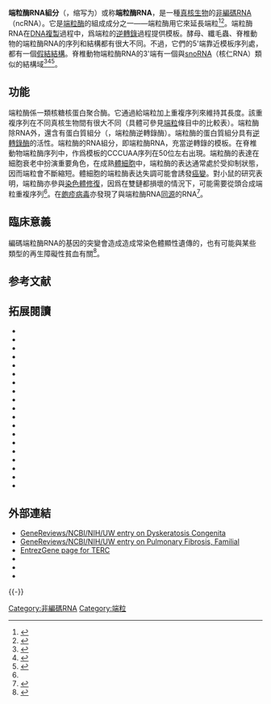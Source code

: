 {{PBB/7012}}
{{Infobox rfam
| Name = 脊椎動物端粒酶RNA
| image = RF00024.jpg
| height = 276px
| caption = 
| Symbol = Telomerase-vert
| AltSymbols = 
| Rfam = RF00024
| RNA_type = [[基因|基因]]
| Tax_domain = [[真核|真核]]、[[病毒|病毒]]
| CAS_number = 
| EntrezGene =
| HGNCid =
| OMIM = 
| PDB = 
| RefSeq = 
| Chromosome = 
| Arm = 
| Band = 
| LocusSupplementaryData = 
}}
{{Infobox rfam
| Name = 纖毛蟲端粒酶RNA
| image = RF00025.jpg
| width= 240px
| caption = 
| Symbol = Telomerase-cil
| AltSymbols = 
| Rfam = RF00025
| RNA_type = [[基因|基因]]
| Tax_domain = [[真核生物|真核生物]]
| CAS_number = 
| EntrezGene = 
| HGNCid = 
| OMIM = 
| PDB = 
| RefSeq = 
| Chromosome = 
| Arm = 
| Band = 
| LocusSupplementaryData = 
}}
{{Infobox rfam
| Name = 釀酒酵母端粒酶RNA
| image = RF01050.png
| width= 240px
| caption = 
| Symbol = Sacc telomerase
| AltSymbols = 
| Rfam = RF01050
| RNA_type = [[基因|基因]]
| Tax_domain = [[真核生物|真核生物]]
| CAS_number = 
| EntrezGene = 
| HGNCid = 
| OMIM = 
| PDB = 
| RefSeq = 
| Chromosome = 
| Arm = 
| Band = 
| LocusSupplementaryData = 
}}

'''端粒酶RNA組分'''（{{lang-en|telomerase RNA component}}，缩写为{{lang|en|TERC}}）或称'''端粒酶RNA'''，是一種[[真核生物|真核生物]]的[[非編碼RNA|非編碼RNA]]（ncRNA）。它是[[端粒酶|端粒酶]]的組成成分之一——端粒酶用它來延長端粒<ref name="pmid7544491">{{cite journal |vauthors = Feng J, Funk WD, Wang SS, Weinrich SL, Avilion AA, Chiu CP, Adams RR, Chang E, Allsopp RC, Yu J | title = The RNA component of human telomerase | journal = Science | volume = 269 | issue = 5228 | pages = 1236–41 |date=September 1995 | pmid = 7544491 | doi = 10.1126/science.7544491| url = }}</ref><ref name="pmid16319170">{{cite journal |vauthors=Jády BE, Richard P, Bertrand E, Kiss T | title = Cell Cycle-dependent Recruitment of Telomerase RNA and Cajal Bodies to Human Telomeres | journal = Mol. Biol. Cell | volume = 17 | issue = 2 | pages = 944–54 |date = February 2006 | pmid = 16319170 | pmc = 1356602 | doi = 10.1091/mbc.E05-09-0904 | url = }}</ref>。端粒酶RNA在[[DNA複製|DNA複製]]過程中，爲端粒的[[逆轉錄|逆轉錄]]過程提供模板。酵母、纖毛蟲、脊椎動物的端粒酶RNA的序列和結構都有很大不同。不過，它們的5'端靠近模板序列處，都有一個[[假結結構|假結結構]]。脊椎動物端粒酶RNA的3'端有一個與[[snoRNA|snoRNA]]（核仁RNA）類似的結構域<ref>{{cite journal | last = McCormick-Graham | first = M |author2=Romero DP  | year = 1995 | title = Ciliate telomerase RNA structural features | journal = Nucleic Acids Res | volume = 23 | pages = 1091–1097 | pmid = 7739888 | doi = 10.1093/nar/23.7.1091 | issue = 7 | pmc = 306816}}</ref><ref>{{cite journal | last = Lingner | first = J |author2=Hendrick LL |author3=Cech TR | year = 1994 | title = Telomerase RNAs of different ciliates have a common secondary structure and a permuted template | journal = Genes Dev | volume = 8 | pages = 1984–1998 | pmid = 7958872 | doi = 10.1101/gad.8.16.1984 | issue = 16}}</ref><ref name="pmid16713250">{{cite journal |vauthors=Theimer CA, Feigon J | title = Structure and function of telomerase RNA | journal = Curr. Opin. Struct. Biol. | volume = 16 | issue = 3 | pages = 307–18 | year = 2006 | pmid = 16713250 | doi = 10.1016/j.sbi.2006.05.005 }}</ref>。

== 功能 ==
端粒酶係一類核糖核蛋白聚合酶。它通過給端粒加上重複序列來維持其長度。該重複序列在不同真核生物間有很大不同（具體可參見[[端粒#結構|端粒]]條目中的比較表）。端粒酶除RNA外，還含有蛋白質組分（{{link-en|端粒酶逆轉錄酶|Telomerase reverse transcriptase|TERT}}，端粒酶逆轉錄酶）。端粒酶的蛋白質組分具有[[逆轉錄酶|逆轉錄酶]]的活性。端粒酶的RNA組分，即端粒酶RNA，充當逆轉錄的模板。在脊椎動物端粒酶序列中，作爲模板的CCCUAA序列在50位左右出現。端粒酶的表達在細胞衰老中扮演重要角色，在成熟[[體細胞|體細胞]]中，端粒酶的表达通常處於受抑制狀態，因而端粒會不斷縮短。體細胞的端粒酶表达失調可能會誘發[[癌變|癌變]]。對小鼠的研究表明，端粒酶亦參與[[DNA修復|染色體修復]]，因爲在雙鏈都損壞的情況下，可能需要從頭合成端粒重複序列<ref name="entrez" />。在[[皰疹病毒|皰疹病毒]]亦發現了與端粒酶RNA[[同源|同源]]的RNA<ref name=Fragnet>{{cite journal | last = Fragnet | first = L |author2=Kut E |author3=Rasschaert D  | year = 2005 | title = Comparative functional study of the viral telomerase RNA based on natural mutations | journal = J Biol Chem. | volume = 280 | pages = 23502–23515 | pmid = 15811851 | doi = 10.1074/jbc.M501163200 | issue = 25}}</ref>。

== 臨床意義 ==
編碼端粒酶RNA的基因的突變會造成造成常染色體顯性遺傳的{{link-en|先天性角化不良|dyskeratosis congenita}}，也有可能與某些類型的再生障礙性貧血有關<ref name="entrez">{{cite web |title = Entrez Gene: TERC telomerase RNA component |url = http://www.ncbi.nlm.nih.gov/sites/entrez?Db=gene&Cmd=ShowDetailView&TermToSearch=7012 |accessdate =  |archive-date = 2010-03-08 |archive-url = https://web.archive.org/web/20100308064400/http://www.ncbi.nlm.nih.gov/sites/entrez?Db=gene&Cmd=ShowDetailView&TermToSearch=7012 |dead-url = no }}</ref>。

== 参考文献  ==
{{Reflist}}

== 拓展閱讀 ==
{{refbegin}}
* {{cite journal |vauthors = de Lange T, Jacks T |title=For better or worse? Telomerase inhibition and cancer |journal=Cell |volume=98 |issue= 3 |pages= 273–5 |year = 1999 |pmid = 10458601 |doi = 10.1016/S0092-8674(00)81955-8 }}
* {{cite journal |vauthors=Marrone A, Dokal I |title=Dyskeratosis congenita: molecular insights into telomerase function, ageing and cancer |journal=Expert Reviews in Molecular Medicine |volume=6 |issue= 26 |pages= 1–23 |year= 2007 |pmid= 15613268 |doi= 10.1017/S1462399404008671 }}
* {{cite journal |author=Yamaguchi H |title=Mutations of telomerase complex genes linked to bone marrow failures |journal=Journal of Nippon Medical School = Nihon Ika Daigaku zasshi |volume=74 |issue= 3 |pages= 202–9 |year= 2007 |pmid= 17625368 |doi=  10.1272/jnms.74.202}}
* {{cite journal  |vauthors=Zaug AJ, Linger J, Cech TR |title=Method for determining RNA 3' ends and application to human telomerase RNA |journal=Nucleic Acids Res. |volume=24 |issue= 3 |pages= 532–3 |year= 1996 |pmid= 8602368 |doi=10.1093/nar/24.3.532  | pmc=145649  }}
* {{cite journal |author=Soder AI |title=Mapping of the gene for the mouse telomerase RNA component, Terc, to chromosome 3 by fluorescence in situ hybridization and mouse chromosome painting |journal=Genomics |volume=41 |issue= 2 |pages= 293–4 |year= 1997 |pmid= 9143511 |doi= 10.1006/geno.1997.4621  |name-list-format=vanc| author2=Hoare SF |author3=Muire S |display-authors=3 | last4=Balmain |first4=Allan | last5=Parkinson | first5=E.Kenneth  | last6=Keith  | first6=W.Nicol }}
* {{cite journal |author=Zhao JQ |title=Cloning and characterization of human and mouse telomerase RNA gene promoter sequences |journal=Oncogene |volume=16 |issue= 10 |pages= 1345–50 |year= 1998 |pmid= 9546436 |doi= 10.1038/sj.onc.1201892  |name-list-format=vanc |author2=Hoare SF |author3=McFarlane R  | display-authors=3  | last4=Muir | first4=Sharon  | last5=Parkinson |first5=E Kenneth | last6=Black  | first6=Donald M  | last7=Keith  | first7=W Nicol }}
* {{cite journal |vauthors=Mitchell JR, Wood E, Collins K |title=A telomerase component is defective in the human disease dyskeratosis congenita |journal=Nature |volume=402 |issue = 6761 |pages = 551–5 |year= 1999 |pmid = 10591218 |doi= 10.1038/990141 }}
* {{cite journal  |vauthors=Chen JL, Blasco MA, Greider CW |title=Secondary structure of vertebrate telomerase RNA |journal=Cell |volume=100 |issue= 5 |pages= 503–14 |year= 2000 |pmid = 10721988 |doi=10.1016/S0092-8674(00)80687-X  }}
*{{cite journal | author=Wong KK |title=Telomere dysfunction impairs DNA repair and enhances sensitivity to ionizing radiation |journal=Nat. Genet. |volume=26 |issue= 1 |pages= 85–8 |year= 2000 |pmid= 10973255 |doi= 10.1038/79232  |name-list-format=vanc| author2=Chang S  | author3=Weiler SR  | display-authors=3  | last4=Weiler |first4=Sarah R.  | last5=Ganesan  | first5=Shridar  | last6=Chaudhuri  | first6=Jayanta  | last7=Zhu  | first7=Chengming  | last8=Artandi  | first8=Steven E. | last9=Rudolph  | first9=Karl Lenhard }}
*{{cite journal |vauthors=Mitchell JR, Collins K |title=Human telomerase activation requires two independent interactions between telomerase RNA and telomerase reverse transcriptase |journal=Mol. Cell |volume=6 |issue= 2 |pages= 361–71 |year= 2000 |pmid= 10983983 |doi=10.1016/S1097-2765(00)00036-8  }}
* {{cite journal |author=Imoto I |title=SNO is a probable target for gene amplification at 3q26 in squamous-cell carcinomas of the esophagus |journal=Biochem. Biophys. Res. Commun. |volume=286 |issue= 3 |pages= 559–65 |year= 2001 |pmid= 11511096 |doi= 10.1006/bbrc.2001.5428  |name-list-format=vanc| author2=Pimkhaokham A  | author3=Fukuda Y  | display-authors=3 |last4=Yang |first4=Zeng-Quan  | last5=Shimada  | first5=Yutaka  | last6=Nomura  | first6=Nobuo  | last7=Hirai  | first7=Hisamaru | last8=Imamura  | first8=Masayuki  |last9=Inazawa  | first9=Johji }}
* {{cite journal | author=Vulliamy T |title=The RNA component of telomerase is mutated in autosomal dominant dyskeratosis congenita |journal=Nature |volume=413 |issue= 6854 |pages= 432–5 |year= 2001 |pmid= 11574891 |doi= 10.1038/35096585  |name-list-format=vanc| author2=Marrone A  | author3=Goldman F  | display-authors=3  | last4=Dearlove | first4=Andrew  | last5=Bessler  | first5=Monica  | last6=Mason  | first6=Philip J.  | last7=Dokal  | first7=Inderjeet }}
* {{cite journal | author=Pruzan R |title=Allosteric inhibitors of telomerase: oligonucleotide N3′→P5′ phosphoramidates |journal=Nucleic Acids Res. |volume=30 |issue= 2 |pages= 559–68 |year= 2002 |pmid= 11788719 |doi=10.1093/nar/30.2.559  | pmc=99832  |name-list-format=vanc| author2=Pongracz K  | author3=Gietzen K  | display-authors=3 | last4=Wallweber  | first4=G  | last5=Gryaznov  | first5=S  }}
* {{cite journal |vauthors=Zhang RG, Zhang RP, Wang XW, Xie H |title=Effects of cisplatin on telomerase activity and telomere length in BEL-7404 human hepatoma cells |journal=Cell Res. |volume=12 |issue= 1 |pages= 55–62 |year= 2004 |pmid= 11942411 |doi= 10.1038/sj.cr.7290110 }}
* {{cite journal | author=Yang Y |title=Nucleolar localization of hTERT protein is associated with telomerase function |journal=Exp. Cell Res. |volume=277 |issue= 2 |pages= 201–9 |year= 2002 |pmid= 12083802 |doi=10.1006/excr.2002.5541  |name-list-format=vanc| author2=Chen Y  | author3=Zhang C  | display-authors=3  | last4=Huang  | first4=H  | last5=Weissman  | first5=SM  }}
* {{cite journal  | author=Chang JT |title=Differential regulation of telomerase activity by six telomerase subunits |journal=Eur. J. Biochem. |volume=269 |issue= 14 |pages= 3442–50 |year= 2002 |pmid= 12135483 |doi=10.1046/j.1432-1033.2002.03025.x  |name-list-format=vanc| author2=Chen YL  | author3=Yang HT  | display-authors=3  |last4=Chen |first4=Chi-Yuan |last5=Cheng |first5=Ann-Joy  }}
* {{cite journal |vauthors=Gavory G, Farrow M, Balasubramanian S |title=Minimum length requirement of the alignment domain of human telomerase RNA to sustain catalytic activity in vitro |journal=Nucleic Acids Res. |volume=30 |issue= 20 |pages= 4470–80 |year= 2002 |pmid= 12384594 |doi=10.1093/nar/gkf575  | pmc=137139  }}
* {{cite journal | author=Sood AK |title=p53 null mutations are associated with a telomerase negative phenotype in ovarian carcinoma |journal=Cancer Biol. Ther. |volume=1 |issue= 5 |pages= 511–7 |year= 2003 |pmid= 12496479 |doi=  10.4161/cbt.1.5.167|name-list-format=vanc| author2=Coffin J  | author3=Jabbari S  | display-authors=3 |last4=Buller  | first4=RE  | last5=Hendrix  | first5=MJ  | last6=Klingelhutz  | first6=A  }}
* {{cite journal | last = Antal | first = M |author2=Boros E |author3=Solymosy F |author4=Kiss T  | year = 2002 | title = Analysis of the structure of human telomerase RNA in vivo | journal = Nucleic Acids Res | volume = 30 | pages = 912–920 | pmid = 11842102 | doi = 10.1093/nar/30.4.912 | issue = 4 | pmc = 100349}}
{{refend}}

== 外部連結 ==
* [http://www.ncbi.nlm.nih.gov/bookshelf/br.fcgi?book=gene&part=dkc  GeneReviews/NCBI/NIH/UW entry on Dyskeratosis Congenita] {{Wayback|url=http://www.ncbi.nlm.nih.gov/bookshelf/br.fcgi?book=gene&part=dkc |date=20100304152628 }}
* [http://www.ncbi.nlm.nih.gov/bookshelf/br.fcgi?book=gene&part=pf  GeneReviews/NCBI/NIH/UW entry on Pulmonary Fibrosis, Familial] {{Wayback|url=http://www.ncbi.nlm.nih.gov/bookshelf/br.fcgi?book=gene&part=pf |date=20090927173029 }}
* [http://www.ncbi.nlm.nih.gov/sites/entrez?Db=gene&Cmd=ShowDetailView&TermToSearch=7012 EntrezGene page for TERC] {{Wayback|url=http://www.ncbi.nlm.nih.gov/sites/entrez?Db=gene&Cmd=ShowDetailView&TermToSearch=7012 |date=20100308064400 }}
* {{Rfam|id=RF00024|name=Vertebrate telomerase RNA}}
* {{Rfam|id=RF00025|name=Ciliate telomerase RNA}}
* {{Rfam|id=RF01050|name=Saccharomyces telomerase}}

{{-}}
{{RNA类型}}
{{DNA複製}}

[[Category:非編碼RNA|Category:非編碼RNA]]
[[Category:端粒|Category:端粒]]